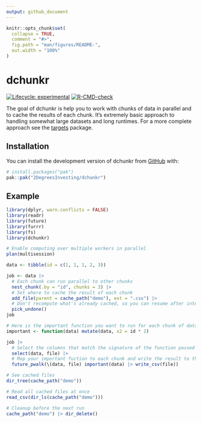 ```yaml
---
output: github_document
---
```


<!-- README.md is generated from README.Rmd. Please edit that file -->

```r
knitr::opts_chunk$set(
  collapse = TRUE,
  comment = "#>",
  fig.path = "man/figures/README-",
  out.width = "100%"
)
```

# dchunkr

<!-- badges: start -->
[![Lifecycle: experimental](https://img.shields.io/badge/lifecycle-experimental-orange.svg)](https://lifecycle.r-lib.org/articles/stages.html#experimental)
[![R-CMD-check](https://github.com/2DegreesInvesting/dchunkr/actions/workflows/R-CMD-check.yaml/badge.svg)](https://github.com/2DegreesInvesting/dchunkr/actions/workflows/R-CMD-check.yaml)
<!-- badges: end -->

The goal of dchunkr is help you to work with chunks of data in parallel and to
cache the results of each chunk. It's extremely basic approach to handling
somewhat large datasets and long runtimes. For a more complete approach see the
[targets](https://docs.ropensci.org/targets/) package.

## Installation

You can install the development version of dchunkr from [GitHub](https://github.com/) with:

``` r
# install.packages("pak")
pak::pak("2DegreesInvesting/dchunkr")
```

## Example

```r
library(dplyr, warn.conflicts = FALSE)
library(readr)
library(future)
library(furrr)
library(fs)
library(dchunkr)

# Enable computing over multiple workers in parallel
plan(multisession)

data <- tibble(id = c(1, 1, 1, 2, 3))

job <- data |> 
  # Each chunk can run parallel to other chunks
  nest_chunk(.by = "id", chunks = 3) |> 
  # Set where to cache the result of each chunk
  add_file(parent = cache_path("demo"), ext = ".csv") |> 
  # Don't recompute what's already cached, so you can resume after interruptions
  pick_undone()
job

# Here is the important function you want to run for each chunk of data
important <- function(data) mutate(data, x2 = id * 2)

job |> 
  # Select the columns that match the signature of the function passed to pmap
  select(data, file) |> 
  # Map your important fuction to each chunk and write the result to the cache
  future_pwalk(\(data, file) important(data) |> write_csv(file))

# See cached files
dir_tree(cache_path("demo"))

# Read all cached files at once
read_csv(dir_ls(cache_path("demo")))

# Cleanup before the next run
cache_path("demo") |> dir_delete()
```
